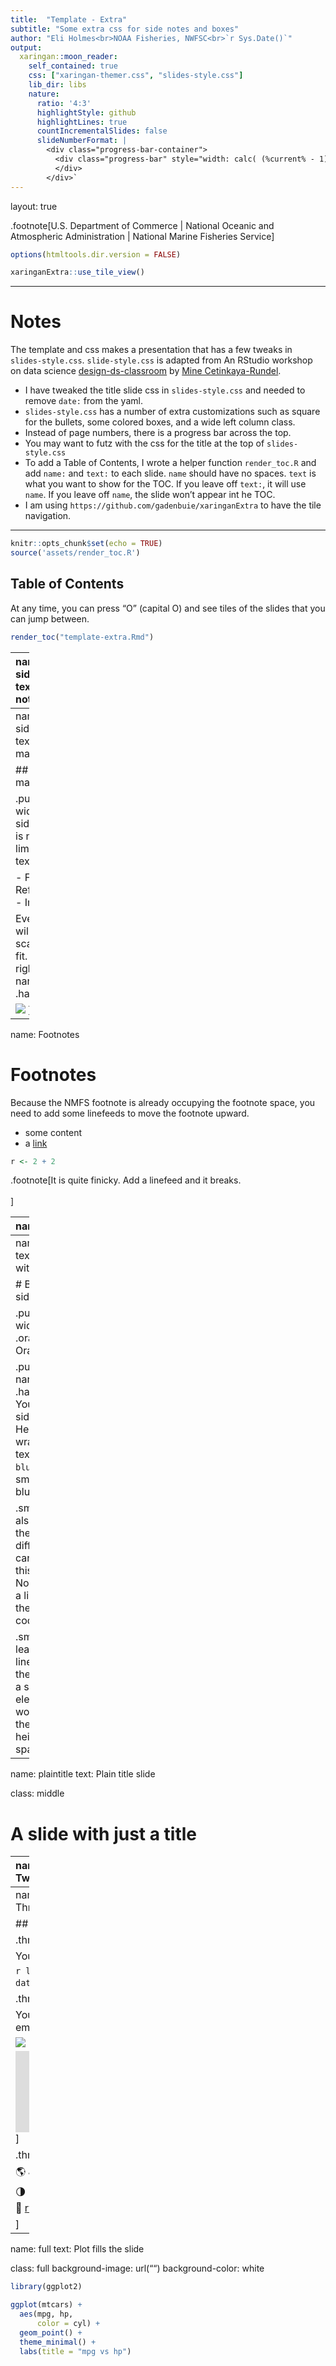 ```yaml
---
title:  "Template - Extra"
subtitle: "Some extra css for side notes and boxes"
author: "Eli Holmes<br>NOAA Fisheries, NWFSC<br>`r Sys.Date()`"
output:
  xaringan::moon_reader:
    self_contained: true
    css: ["xaringan-themer.css", "slides-style.css"]
    lib_dir: libs
    nature:
      ratio: '4:3'
      highlightStyle: github
      highlightLines: true
      countIncrementalSlides: false
      slideNumberFormat: |
        <div class="progress-bar-container">
          <div class="progress-bar" style="width: calc( (%current% - 1) / (%total% - 1) * 100%);">
          </div>
        </div>`
---
```

layout: true

.footnote[U.S. Department of Commerce | National Oceanic and Atmospheric Administration | National Marine Fisheries Service]


```r
options(htmltools.dir.version = FALSE)
```

```r
xaringanExtra::use_tile_view()
```

---

# Notes

The template and css makes a presentation that has a few tweaks in `slides-style.css`.  `slide-style.css` is adapted from An RStudio workshop on data science [design-ds-classroom](https://github.com/rstudio-conf-2020/design-ds-classroom) by [Mine Cetinkaya-Rundel](https://github.com/mine-cetinkaya-rundel). 

* I have tweaked the title slide css in `slides-style.css` and needed to remove `date:` from the yaml.
* `slides-style.css` has a number of extra customizations such as square for the bullets, some colored boxes, and a wide left column class.
* Instead of page numbers, there is a progress bar across the top.
* You may want to futz with the css for the title at the top of `slides-style.css`
* To add a Table of Contents, I wrote a helper function `render_toc.R` and add `name:` and `text:` to each slide. `name` should have no spaces. `text` is what you want to show for the TOC. If you leave off `text:`, it will use `name`. If you leave off `name`, the slide won't appear int he TOC.
* I am using `https://github.com/gadenbuie/xaringanExtra` to have the tile navigation.

---

```r
knitr::opts_chunk$set(echo = TRUE)
source('assets/render_toc.R')
```

## Table of Contents

At any time, you can press "O" (capital O) and see tiles of the slides that you can jump between.

```r
render_toc("template-extra.Rmd")
```


---
name: sidenotes
text: Side notes

## Side notes


.pull-left-wide[
1. This has side notes in a 'hand' font.
1. There is black and blue versions.
]
.pull-right-narrow[
.hand-blue[
You can add sidenotes. Here I have wrapped the text in `.hand-blue` to make it smaller and blue.
]

.hand[
You can add black sidenotes.
]
]

---
name: sidemargins
text: Side margins

## Side margin



.pull-left-wide[
The side margin is not limited to text.

- Figures
- References
- Images

Everything will get scaled to fit.
]
.pull-right-narrow[
.hand-blue[
```r
plot(1:10)
```

![](static/slideswooshver.png)
]
]

---
name: Footnotes


# Footnotes

Because the NMFS footnote is already occupying the footnote space, you need to add some linefeeds to move the footnote upward. 



- some content
- a [link](http://www.google.com)


```r
r <- 2 + 2
```

.footnote[It is quite finicky. Add a linefeed and it breaks.<br><br>]



---
name: Boxes

# Boxes

.bluebox[## Blue box
- The ## header will appear at the top in grey
- Or leave it off and add different text or header
]

.orangebox[## Orange box
```r
plot(1:100)
```
]

.yellowbox[## Yellow box
A note.
]

---
name: boxside
text: Boxes with side note


# Boxes and side notes

.pull-left-wide[
.orangebox[## Orange box
```r
plot(1:100)
```
]
]

.pull-right-narrow[
.hand-blue[
You can add sidenotes. Here I have wrapped the text in `.hand-blue` to make it smaller and blue.
]

.small[`.small` also works but the text is different. You can change this in the css. Note you need a linefeed in the side note code.
]

.small[If you leave off the line-feed, then it will use a span element and won't pick up the right line-height spacing.]]


---
name: plaintitle
text: Plain title slide


class: middle

# A slide with just a title

---
name: twocolumn
text: Two columns


## Two column format

.pull-left[
- **ggplot2** is tidyverse's data visualization package
- The `gg` in "ggplot2" stands for Grammar of Graphics
- It is inspired by the book **Grammar of Graphics** by Leland Wilkinson
]
.pull-right[
- **ggplot2** is tidyverse's data visualization package
- The `gg` in "ggplot2" stands for Grammar of Graphics
- It is inspired by the book **Grammar of Graphics** by Leland Wilkinson
]

---
name: threecolumn
text: Three columns


## Three column format

.three-column[
Column 1

You can have code.

```r
lm(mpg ~ hp, data=mtcars)
```
]

.three-column[
Column 2

You can have images and embed video.

![](static/slideswooshver.png)

<iframe width="200" height="130" src="https://www.youtube.com/embed/BCMjVc9ncFo" title="YouTube video player" frameborder="0" allow="accelerometer; autoplay; clipboard-write; encrypted-media; gyroscope; picture-in-picture" allowfullscreen></iframe>
]

.three-column[
Column 3

&#127758; January 25, 2022 

&#127767; 09:00 - 17:00  

&#127881;    [rverse](http://rverse-tutorials.github.io)

]


---
name: full
text: Plot fills the slide


class: full
background-image: url("")
background-color: white

```r
library(ggplot2)

ggplot(mtcars) +
  aes(mpg, hp,
      color = cyl) +
  geom_point() +
  theme_minimal() +
  labs(title = "mpg vs hp")
```